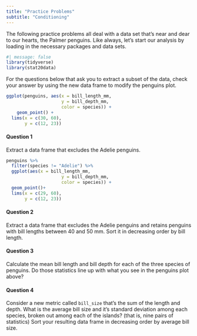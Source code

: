 ```yaml
---
title: "Practice Problems"
subtitle: "Conditioning"
---
```


The following practice problems all deal with a data set that's near and dear to our hearts, the Palmer penguins. Like always, let's start our analysis by loading in the necessary packages and data sets.

```r
#| message: false
library(tidyverse)
library(stat20data)
```

For the questions below that ask you to extract a subset of the data, check your answer by using the new data frame to modify the penguins plot.

```r
ggplot(penguins, aes(x = bill_length_mm,
                     y = bill_depth_mm,
                     color = species)) +
    geom_point() +
  lims(x = c(30, 60),
       y = c(12, 23))
```


#### Question 1

Extract a data frame that excludes the Adelie penguins.

```r
penguins %>%
  filter(species != "Adelie") %>%
  ggplot(aes(x = bill_length_mm,
                     y = bill_depth_mm,
                     color = species)) +
  geom_point()+
  lims(x = c(29, 60),
       y = c(12, 23))
```


#### Question 2

Extract a data frame that excludes the Adelie penguins and retains penguins with bill lengths between 40 and 50 mm. Sort it in decreasing order by bill length.


#### Question 3

Calculate the mean bill length and bill depth for each of the three species of penguins. Do those statistics line up with what you see in the penguins plot above?


#### Question 4

Consider a new metric called `bill_size` that's the sum of the length and depth. What is the average bill size and it's standard deviation among each species, broken out among each of the islands? (that is, nine pairs of statistics) Sort your resulting data frame in decreasing order by average bill size.

